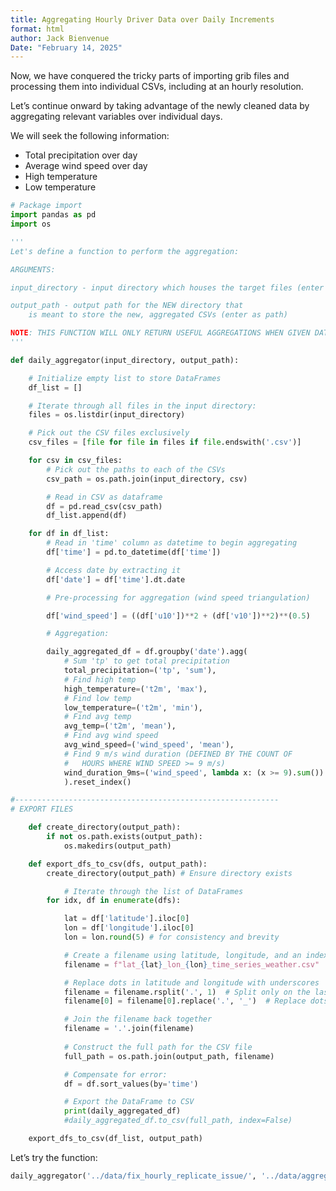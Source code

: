 ```yaml
---
title: Aggregating Hourly Driver Data over Daily Increments
format: html
author: Jack Bienvenue
Date: "February 14, 2025"
---
```


Now, we have conquered the tricky parts of importing grib files and processing them into individual CSVs, including at an hourly resolution.

Let's continue onward by taking advantage of the newly cleaned data by aggregating relevant variables over individual days.

We will seek the following information:

- Total precipitation over day
- Average wind speed over day
- High temperature
- Low temperature

``` python

# Package import
import pandas as pd
import os

''' 
Let's define a function to perform the aggregation:

ARGUMENTS:

input_directory - input directory which houses the target files (enter as relative path)

output_path - output path for the NEW directory that 
    is meant to store the new, aggregated CSVs (enter as path)

NOTE: THIS FUNCTION WILL ONLY RETURN USEFUL AGGREGATIONS WHEN GIVEN DATA WITH HOURLY GRANULARITY AS AN INPUT.
'''

def daily_aggregator(input_directory, output_path):

    # Initialize empty list to store DataFrames
    df_list = []

    # Iterate through all files in the input directory:
    files = os.listdir(input_directory)

    # Pick out the CSV files exclusively
    csv_files = [file for file in files if file.endswith('.csv')]

    for csv in csv_files:
        # Pick out the paths to each of the CSVs
        csv_path = os.path.join(input_directory, csv)

        # Read in CSV as dataframe
        df = pd.read_csv(csv_path)
        df_list.append(df)

    for df in df_list:
        # Read in 'time' column as datetime to begin aggregating
        df['time'] = pd.to_datetime(df['time'])

        # Access date by extracting it 
        df['date'] = df['time'].dt.date

        # Pre-processing for aggregation (wind speed triangulation)

        df['wind_speed'] = ((df['u10'])**2 + (df['v10'])**2)**(0.5)

        # Aggregation: 

        daily_aggregated_df = df.groupby('date').agg(
            # Sum 'tp' to get total precipitation
            total_precipitation=('tp', 'sum'),
            # Find high temp
            high_temperature=('t2m', 'max'),
            # Find low temp
            low_temperature=('t2m', 'min'),
            # Find avg temp
            avg_temp=('t2m', 'mean'),
            # Find avg wind speed
            avg_wind_speed=('wind_speed', 'mean'),
            # Find 9 m/s wind duration (DEFINED BY THE COUNT OF 
            #   HOURS WHERE WIND SPEED >= 9 m/s) 
            wind_duration_9ms=('wind_speed', lambda x: (x >= 9).sum())
            ).reset_index()

#-----------------------------------------------------------
# EXPORT FILES

    def create_directory(output_path):
        if not os.path.exists(output_path):
            os.makedirs(output_path)

    def export_dfs_to_csv(dfs, output_path): 
        create_directory(output_path) # Ensure directory exists

            # Iterate through the list of DataFrames
        for idx, df in enumerate(dfs):

            lat = df['latitude'].iloc[0]
            lon = df['longitude'].iloc[0]
            lon = lon.round(5) # for consistency and brevity

            # Create a filename using latitude, longitude, and an index
            filename = f"lat_{lat}_lon_{lon}_time_series_weather.csv"

            # Replace dots in latitude and longitude with underscores
            filename = filename.rsplit('.', 1)  # Split only on the last dot (the file extension)
            filename[0] = filename[0].replace('.', '_')  # Replace dots in the main part of the filename

            # Join the filename back together
            filename = '.'.join(filename)
            
            # Construct the full path for the CSV file
            full_path = os.path.join(output_path, filename)

            # Compensate for error:
            df = df.sort_values(by='time')

            # Export the DataFrame to CSV
            print(daily_aggregated_df)
            #daily_aggregated_df.to_csv(full_path, index=False)

    export_dfs_to_csv(df_list, output_path)

```

Let's try the function:

``` python
daily_aggregator('../data/fix_hourly_replicate_issue/', '../data/aggregation_trial/')
```